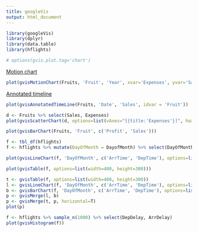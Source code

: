 ```yaml
---
title: googleVis
output: html_document
---
```


```r
library(googleVis)
library(dplyr)
library(data.table)
library(hflights)
```

```r
# options(gvis.plot.tag='chart')
```

[Motion chart](https://code.google.com/p/google-motion-charts-with-r/)

```r
plot(gvisMotionChart(Fruits, 'Fruit', 'Year', xvar='Expenses', yvar='Sales', options=list(width=600, height=400)))
```

[Annotated timeline](https://google-developers.appspot.com/chart/interactive/docs/gallery/annotatedtimeline)

```r
plot(gvisAnnotatedTimeLine(Fruits, 'Date', 'Sales', idvar = 'Fruit'))
```

```r
d <- Fruits %>% select(Sales, Expenses)
plot(gvisScatterChart(d, options=list(vAxes="[{title:'Expenses'}]", haxis="[{title:'Sales'}]")))
```

```r
plot(gvisBarChart(Fruits, 'Fruit', c('Profit', 'Sales')))
```

```r
f <- tbl_df(hflights)
f <- hflights %>% mutate(DayOfMonth = DayofMonth) %>% select(DayOfMonth, DepTime, ArrTime) %>% select(DayOfMonth, DepTime, ArrTime) %>% group_by(DayOfMonth) %>% summarise(DepTime=mean(DepTime, na.rm=T), ArrTime=mean(ArrTime, na.rm=T))
```

```r
plot(gvisLineChart(f, 'DayOfMonth', c('ArrTime', 'DepTime'), options=list(vAxis='{title: "ArrTime"}', hAxis='{title: "DayOfMonth"}')))
```

```r
plot(gvisTable(f, options=list(width=400, height=300)))
```

```r
t <- gvisTable(f, options=list(width=400, height=300))
l <- gvisLineChart(f, 'DayOfMonth', c('ArrTime', 'DepTime'), options=list(height=300))
b <- gvisBarChart(f, 'DayOfMonth', c('ArrTime', 'DepTime'), options=list(height=300))
p <- gvisMerge(l, b)
p <- gvisMerge(t, p, horizontal=T)
plot(p)
```

```r
f <- hflights %>% sample_n(1000) %>% select(DepDelay, ArrDelay)
plot(gvisHistogram(f))
```
